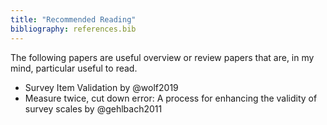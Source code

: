 ```yaml
---
title: "Recommended Reading"
bibliography: references.bib
---
```


The following papers are useful overview or review papers that are, in my mind, particular useful to read.

-   Survey Item Validation by @wolf2019
-   Measure twice, cut down error: A process for enhancing the validity of survey scales by @gehlbach2011
